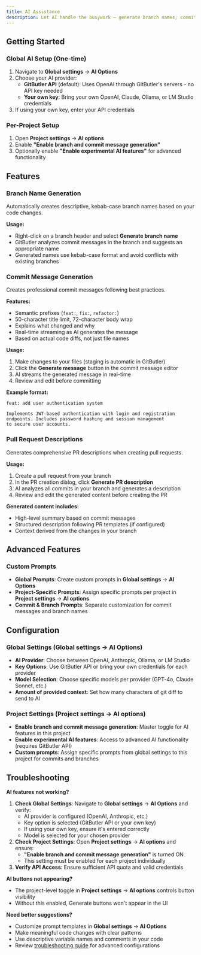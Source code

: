 ```yaml
---
title: AI Assistance
description: Let AI handle the busywork — generate branch names, commit messages, and pull request descriptions automatically in GitButler.
---
```


## Getting Started

### Global AI Setup (One-time)

1. Navigate to **Global settings** → **AI Options**
2. Choose your AI provider:
   - **GitButler API** (default): Uses OpenAI through GitButler's servers - no API key needed
   - **Your own key**: Bring your own OpenAI, Claude, Ollama, or LM Studio credentials
3. If using your own key, enter your API credentials

### Per-Project Setup

1. Open **Project settings** → **AI options**
2. Enable **"Enable branch and commit message generation"**
3. Optionally enable **"Enable experimental AI features"** for advanced functionality

## Features

### Branch Name Generation

Automatically creates descriptive, kebab-case branch names based on your code changes.

**Usage:**

- Right-click on a branch header and select **Generate branch name**
- GitButler analyzes commit messages in the branch and suggests an appropriate name
- Generated names use kebab-case format and avoid conflicts with existing branches

### Commit Message Generation

Creates professional commit messages following best practices.

**Features:**

- Semantic prefixes (`feat:`, `fix:`, `refactor:`)
- 50-character title limit, 72-character body wrap
- Explains what changed and why
- Real-time streaming as AI generates the message
- Based on actual code diffs, not just file names

**Usage:**

1. Make changes to your files (staging is automatic in GitButler)
2. Click the **Generate message** button in the commit message editor
3. AI streams the generated message in real-time
4. Review and edit before committing

**Example format:**

```
feat: add user authentication system

Implements JWT-based authentication with login and registration
endpoints. Includes password hashing and session management
to secure user accounts.
```

### Pull Request Descriptions

Generates comprehensive PR descriptions when creating pull requests.

**Usage:**

1. Create a pull request from your branch
2. In the PR creation dialog, click **Generate PR description**
3. AI analyzes all commits in your branch and generates a description
4. Review and edit the generated content before creating the PR

**Generated content includes:**

- High-level summary based on commit messages
- Structured description following PR templates (if configured)
- Context derived from the changes in your branch

## Advanced Features

### Custom Prompts

- **Global Prompts**: Create custom prompts in **Global settings** → **AI Options**
- **Project-Specific Prompts**: Assign specific prompts per project in **Project settings** → **AI options**
- **Commit & Branch Prompts**: Separate customization for commit messages and branch names

## Configuration

### Global Settings (Global settings → AI Options)

- **AI Provider**: Choose between OpenAI, Anthropic, Ollama, or LM Studio
- **Key Options**: Use GitButler API or bring your own credentials for each provider
- **Model Selection**: Choose specific models per provider (GPT-4o, Claude Sonnet, etc.)
- **Amount of provided context**: Set how many characters of git diff to send to AI

### Project Settings (Project settings → AI options)

- **Enable branch and commit message generation**: Master toggle for AI features in this project
- **Enable experimental AI features**: Access to advanced AI functionality (requires GitButler API)
- **Custom prompts**: Assign specific prompts from global settings to this project for commits and branches

## Troubleshooting

**AI features not working?**

1. **Check Global Settings**: Navigate to **Global settings** → **AI Options** and verify:
   - AI provider is configured (OpenAI, Anthropic, etc.)
   - Key option is selected (GitButler API or your own key)
   - If using your own key, ensure it's entered correctly
   - Model is selected for your chosen provider
2. **Check Project Settings**: Open **Project settings** → **AI options** and ensure:
   - **"Enable branch and commit message generation"** is turned ON
   - This setting must be enabled for each project individually
3. **Verify API Access**: Ensure sufficient API quota and valid credentials

**AI buttons not appearing?**

- The project-level toggle in **Project settings** → **AI options** controls button visibility
- Without this enabled, Generate buttons won't appear in the UI

**Need better suggestions?**

- Customize prompt templates in **Global settings** → **AI Options**
- Make meaningful code changes with clear patterns
- Use descriptive variable names and comments in your code
- Review [troubleshooting guide](https://docs.gitbutler.com/troubleshooting/custom-csp) for advanced configurations
